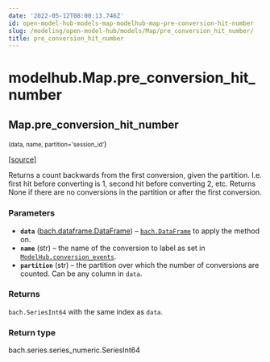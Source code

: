 ```yaml
---
date: '2022-05-12T08:00:13.746Z'
id: open-model-hub-models-map-modelhub-map-pre-conversion-hit-number
slug: /modeling/open-model-hub/models/Map/pre_conversion_hit_number/
title: pre_conversion_hit_number
---
```


# modelhub.Map.pre_conversion_hit_number

<div className="method">

## <span className="additional-name">Map.</span><span className="name">pre_conversion_hit_number</span>

<small className="parameter-list">(<span className="parameter" id="data">data</span>, <span className="parameter" id="name">name</span>, <span className="parameter" id="partition">partition='session_id'</span></small>)


&#8203;<span className="view-source">[[source]](https://github.com/objectiv/objectiv-analytics/blob/main/modelhub/modelhub/map.py)</span>

<div className="content">

Returns a count backwards from the first conversion, given the partition. I.e. first hit before
converting is 1, second hit before converting 2, etc. Returns None if there are no conversions
in the partition or after the first conversion.


### Parameters

* **`data`** ([bach.dataframe.DataFrame](/modeling/bach/api-reference/DataFrame/bach.DataFrame.mdx)) – [`bach.DataFrame`](/modeling/bach/api-reference/DataFrame/bach.DataFrame.mdx) to apply the method on.
* **`name`** (str) – the name of the conversion to label as set in
[`ModelHub.conversion_events`](/modeling/open-model-hub/api-reference/ModelHub/modelhub.ModelHub.conversion_events.mdx).
* **`partition`** (str) – the partition over which the number of conversions are counted. Can be any column
in `data`.



### Returns

`bach.SeriesInt64` with the same index as `data`.



### Return type

bach.series.series_numeric.SeriesInt64



</div>


</div>
